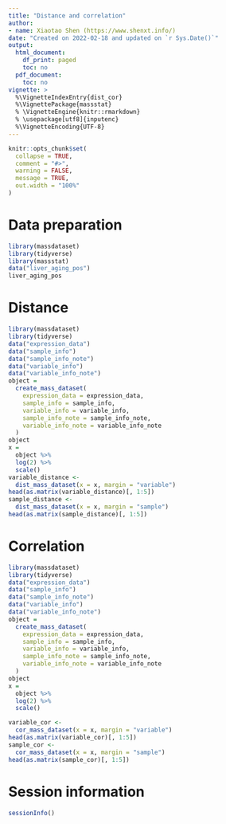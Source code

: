 ```yaml
---
title: "Distance and correlation"
author:
- name: Xiaotao Shen (https://www.shenxt.info/)
date: "Created on 2022-02-18 and updated on `r Sys.Date()`"
output:
  html_document:
    df_print: paged
    toc: no
  pdf_document:
    toc: no
vignette: >
  %\VignetteIndexEntry{dist_cor}
  %\VignettePackage{massstat}
  % \VignetteEngine{knitr::rmarkdown}
  % \usepackage[utf8]{inputenc}
  %\VignetteEncoding{UTF-8}
---
```


```r
knitr::opts_chunk$set(
  collapse = TRUE,
  comment = "#>",
  warning = FALSE,
  message = TRUE,
  out.width = "100%"
)
```

# **Data preparation**

```r
library(massdataset)
library(tidyverse)
library(massstat)
data("liver_aging_pos")
liver_aging_pos
```

# **Distance**

```r
library(massdataset)
library(tidyverse)
data("expression_data")
data("sample_info")
data("sample_info_note")
data("variable_info")
data("variable_info_note")
object =
  create_mass_dataset(
    expression_data = expression_data,
    sample_info = sample_info,
    variable_info = variable_info,
    sample_info_note = sample_info_note,
    variable_info_note = variable_info_note
  )
object
x =
  object %>%
  log(2) %>%
  scale()
variable_distance <-
  dist_mass_dataset(x = x, margin = "variable")
head(as.matrix(variable_distance)[, 1:5])
sample_distance <-
  dist_mass_dataset(x = x, margin = "sample")
head(as.matrix(sample_distance)[, 1:5])
```
# **Correlation**

```r
library(massdataset)
library(tidyverse)
data("expression_data")
data("sample_info")
data("sample_info_note")
data("variable_info")
data("variable_info_note")
object =
  create_mass_dataset(
    expression_data = expression_data,
    sample_info = sample_info,
    variable_info = variable_info,
    sample_info_note = sample_info_note,
    variable_info_note = variable_info_note
  )
object
x =
  object %>%
  log(2) %>%
  scale()

variable_cor <-
  cor_mass_dataset(x = x, margin = "variable")
head(as.matrix(variable_cor)[, 1:5])
sample_cor <-
  cor_mass_dataset(x = x, margin = "sample")
head(as.matrix(sample_cor)[, 1:5])
```


# **Session information**

```r
sessionInfo()
```

